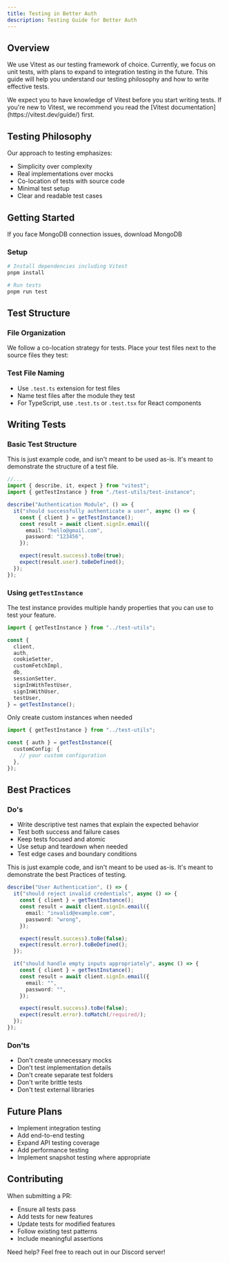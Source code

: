 ```yaml
---
title: Testing in Better Auth
description: Testing Guide for Better Auth
---
```


## Overview

We use Vitest as our testing framework of choice. Currently, we focus on unit tests, with plans to expand to integration testing in the future.
This guide will help you understand our testing philosophy and how to write effective tests.

<Callout type="warn">
  We expect you to have knowledge of Vitest before you start writing tests. If
  you're new to Vitest, we recommend you read the [Vitest
  documentation](https://vitest.dev/guide/) first.
</Callout>

## Testing Philosophy

Our approach to testing emphasizes:

- Simplicity over complexity
- Real implementations over mocks
- Co-location of tests with source code
- Minimal test setup
- Clear and readable test cases

## Getting Started

<Callout type="warn">
  If you face MongoDB connection issues, download <Link href="https://www.mongodb.com/try/download/community">MongoDB</Link>
</Callout>

### Setup

```bash
# Install dependencies including Vitest
pnpm install

# Run tests
pnpm run test
```

## Test Structure

### File Organization

We follow a co-location strategy for tests. Place your test files next to the source files they test:

<Files>
  <Folder name="auth" defaultOpen>
    <File name="auth.ts" />
    <File name="auth.test.ts" />
  </Folder>
  <Folder name="plugins" defaultOpen>
    <File name="oauth.ts" />
    <File name="oauth.test.ts" />
  </Folder>
</Files>

### Test File Naming

- Use `.test.ts` extension for test files
- Name test files after the module they test
- For TypeScript, use `.test.ts` or `.test.tsx` for React components

## Writing Tests

### Basic Test Structure

<Callout type="info">
  This is just example code, and isn't meant to be used as-is. It's meant to
  demonstrate the structure of a test file.
</Callout>

```ts title="auth.test.ts"
//...
import { describe, it, expect } from "vitest";
import { getTestInstance } from "./test-utils/test-instance";

describe("Authentication Module", () => {
  it("should successfully authenticate a user", async () => {
    const { client } = getTestInstance();
    const result = await client.signIn.email({
      email: "hello@gmail.com",
      password: "123456",
    });

    expect(result.success).toBe(true);
    expect(result.user).toBeDefined();
  });
});
```

### Using `getTestInstance`

The test instance provides multiple handy properties that you can use to test your feature.

```ts
import { getTestInstance } from "../test-utils";

const {
  client,
  auth,
  cookieSetter,
  customFetchImpl,
  db,
  sessionSetter,
  signInWithTestUser,
  signInWithUser,
  testUser,
} = getTestInstance();
```

Only create custom instances when needed

```typescript
import { getTestInstance } from "../test-utils";

const { auth } = getTestInstance({
  customConfig: {
    // your custom configuration
  },
});
```

## Best Practices

### Do's

- Write descriptive test names that explain the expected behavior
- Test both success and failure cases
- Keep tests focused and atomic
- Use setup and teardown when needed
- Test edge cases and boundary conditions

<Callout type="info">
  This is just example code, and isn't meant to be used as-is. It's meant to
  demonstrate the best Practices of testing.
</Callout>

```typescript
describe("User Authentication", () => {
  it("should reject invalid credentials", async () => {
    const { client } = getTestInstance();
    const result = await client.signIn.email({
      email: "invalid@example.com",
      password: "wrong",
    });

    expect(result.success).toBe(false);
    expect(result.error).toBeDefined();
  });

  it("should handle empty inputs appropriately", async () => {
    const { client } = getTestInstance();
    const result = await client.signIn.email({
      email: "",
      password: "",
    });

    expect(result.success).toBe(false);
    expect(result.error).toMatch(/required/);
  });
});
```

### Don'ts

- Don't create unnecessary mocks
- Don't test implementation details
- Don't create separate test folders
- Don't write brittle tests
- Don't test external libraries

## Future Plans

- Implement integration testing
- Add end-to-end testing
- Expand API testing coverage
- Add performance testing
- Implement snapshot testing where appropriate

## Contributing

When submitting a PR:

- Ensure all tests pass
- Add tests for new features
- Update tests for modified features
- Follow existing test patterns
- Include meaningful assertions

Need help? Feel free to reach out in our <Link href="https://discord.gg/GYC3W7tZzb">Discord server</Link>!
